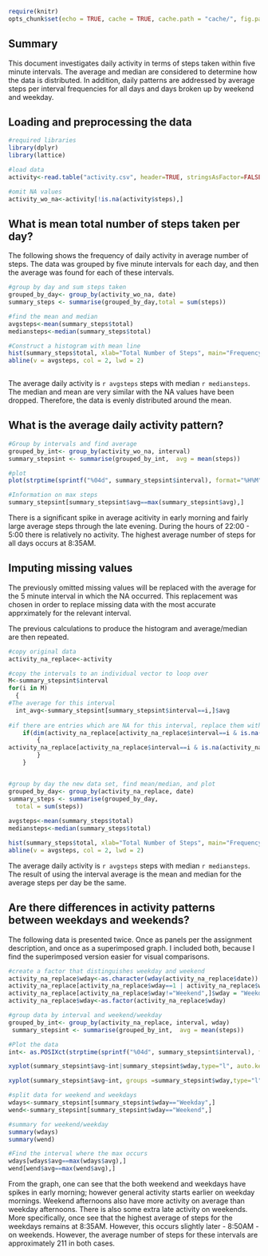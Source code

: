 
```r
require(knitr)
opts_chunk$set(echo = TRUE, cache = TRUE, cache.path = "cache/", fig.path = "figure/")

```

## Summary


This document investigates daily activity in terms of steps taken within five minute intervals.  The average and median are considered to determine how the data is distributed.  In addition, daily patterns are addressed by average steps per interval frequencies for all days and days broken up by weekend and weekday.



## Loading and preprocessing the data

```r
#required libraries
library(dplyr)
library(lattice)

#load data
activity<-read.table("activity.csv", header=TRUE, stringsAsFactor=FALSE, sep=",")

#omit NA values
activity_wo_na<-activity[!is.na(activity$steps),]

```







## What is mean total number of steps taken per day?

The following shows the frequency of daily activity in average number of steps.   The data was grouped by five minute intervals for each day, and then the average was found for each of these intervals.

```r
#group by day and sum steps taken
grouped_by_day<- group_by(activity_wo_na, date)
summary_steps <- summarise(grouped_by_day,total = sum(steps))

#find the mean and median
avgsteps<-mean(summary_steps$total)
mediansteps<-median(summary_steps$total)

#Construct a histogram with mean line
hist(summary_steps$total, xlab="Total Number of Steps", main="Frequency of Total Number of Steps per Day", col=8, breaks=12)
abline(v = avgsteps, col = 2, lwd = 2)
  
```

The average daily activity is `r avgsteps` steps with median `r mediansteps`.  The median and mean are very similar with the NA values have been dropped.  Therefore, the data is evenly distributed around the mean.



## What is the average daily activity pattern?
```r
#Group by intervals and find average
grouped_by_int<- group_by(activity_wo_na, interval)
summary_stepsint <- summarise(grouped_by_int,  avg = mean(steps))

#plot
plot(strptime(sprintf("%04d", summary_stepsint$interval), format="%H%M"), summary_stepsint$avg, type="l", xlab="Time of Day")

#Information on max steps
summary_stepsint[summary_stepsint$avg==max(summary_stepsint$avg),]
```

There is a significant spike in average acitivity in early morning and fairly large average steps through the late evening.   During the hours of 22:00 - 5:00 there is relatively no activity.  The highest average number of steps for all days occurs at 8:35AM.




## Imputing missing values

The previously omitted missing values will be replaced with the average for the 5 minute interval in which the NA occurred.  This replacement was chosen in order to replace missing data with the most accurate apprximately for the relevant interval.

The previous calculations to produce the histogram and average/median are then repeated.

```r
#copy original data
activity_na_replace<-activity

#copy the intervals to an individual vector to loop over
M<-summary_stepsint$interval
for(i in M) 
  {
#The average for this interval
  int_avg<-summary_stepsint[summary_stepsint$interval==i,]$avg
  
#if there are entries which are NA for this interval, replace them with the interval average  
	if(dim(activity_na_replace[activity_na_replace$interval==i & is.na(activity_na_replace$steps),])[1]>0)
		{
activity_na_replace[activity_na_replace$interval==i & is.na(activity_na_replace$steps),]$steps = int_avg
		}		 			 
	}


#group by day the new data set, find mean/median, and plot 
grouped_by_day<- group_by(activity_na_replace, date)
summary_steps <- summarise(grouped_by_day,
  total = sum(steps))
  
avgsteps<-mean(summary_steps$total)
mediansteps<-median(summary_steps$total)

hist(summary_steps$total, xlab="Total Number of Steps", main="Frequency of Total Number of Steps per Day", col=8, breaks=12)
abline(v = avgsteps, col = 2, lwd = 2)

```

The average daily activity is `r avgsteps` steps with median `r mediansteps`.  The result of using the interval average is the mean and median for the average steps per day be the same.


## Are there differences in activity patterns between weekdays and weekends?

The following data is presented twice.  Once as panels per the assignment description, and once as a superimposed graph.  I included both, because I find the superimposed version easier for visual comparisons.



```r
#create a factor that distinguishes weekday and weekend
activity_na_replace$wday<-as.character(wday(activity_na_replace$date))
activity_na_replace[activity_na_replace$wday==1 | activity_na_replace$wday==6,]$wday = "Weekend"
activity_na_replace[activity_na_replace$wday!="Weekend",]$wday = "Weekday"
activity_na_replace$wday<-as.factor(activity_na_replace$wday)

#group data by interval and weekend/weekday
grouped_by_int<- group_by(activity_na_replace, interval, wday)
 summary_stepsint <- summarise(grouped_by_int,  avg = mean(steps))

#Plot the data
int<- as.POSIXct(strptime(sprintf("%04d", summary_stepsint$interval), format="%H%M"))

xyplot(summary_stepsint$avg~int|summary_stepsint$wday,type="l", auto.key=TRUE, scales=list(x=list(at=NULL)), xlab="Time (Between 00:00 and 23:55)", lwd=2)

xyplot(summary_stepsint$avg~int, groups =summary_stepsint$wday,type="l", auto.key=TRUE, scales=list(x=list(at=NULL)), xlab="Time (Between 00:00 and 23:55)", lwd=2)

#split data for weekend and weekdays
wdays<-summary_stepsint[summary_stepsint$wday=="Weekday",]
wend<-summary_stepsint[summary_stepsint$wday=="Weekend",]

#summary for weekend/weekday
summary(wdays)
summary(wend)

#Find the interval where the max occurs
wdays[wdays$avg==max(wdays$avg),]
wend[wend$avg==max(wend$avg),]
```

From the graph, one can see that the both weekend and weekdays have spikes in early morning;  however general activity starts earlier on weekday mornings.  Weekend afternoons also have more activity on average than weekday afternoons.  There is also some extra late activity on weekends.  More specifically, once see that the highest average of steps for the weekdays remains at 8:35AM.  However, this occurs slightly later - 8:50AM - on weekends.  However, the average number of steps for these intervals are approximately 211 in both cases.

